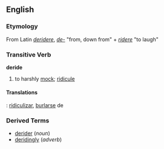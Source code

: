 == English ==
=== Etymology ===
From Latin ''[[deridere]]'', ''[[de-]]'' "from, down from" + ''[[ridere]]'' "to laugh"
=== Transitive Verb ===
'''deride'''
# to harshly [[mock]]; [[ridicule]]

==== Translations ====
{{es}} : [[ridiculizar]], [[burlarse]] de

=== Derived Terms ===
*[[derider]] (''noun'')
*[[deridingly]] (''adverb'')